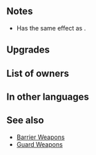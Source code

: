 {{Weapon Infobox
|tagid=SID_ベルクトの槍＋
|weaponType=Lance
|might=14
|range=1
|effect=If foe initiates combat, grants Res+4 during combat.
|cost=300
|exclusive=0
|statModifiers=0,14,0,0,0
|refinePaths=default
|refineSP=350
|refineMedals=500
|refineStones=50
|upgradedEffect=If foe initiates combat, grants Res+7 during combat.
|properties=
}}
==Notes==
* Has the same effect as {{Pt|Warding Stance 2}}.
{{IfFoeInitiates}}
{{Combat boosts}}
==Upgrades==
{{Weapon Upgrade List}}
==List of owners==
{{Skill Hero List}}
==In other languages==
{{OtherLanguages
|japanese=ベルクトの槍＋
|german=Berkuts Lanze+
|spanishEU=Lanza Berkut +
|spanishLA=Lanza Berkut +
|french=Lance Berkut +
|italian=Lancia di Berkut+
|chineseTW=貝爾克特之槍＋
|portuguese=Lança Berkut+
}}
==See also==
{{See also skills|cond=Description LIKE '%if foe initiates combat, grants Res+%during combat%' AND WikiName NOT LIKE '%barrier%'|columns=3}}
* [[Skill families#Barrier|Barrier Weapons]]
* [[Skill families#Guard (combat boosts)|Guard Weapons]]
{{Weapons Navbox}}